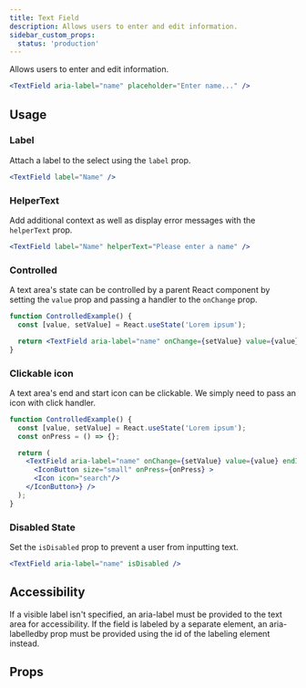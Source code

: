 ```yaml
---
title: Text Field
description: Allows users to enter and edit information.
sidebar_custom_props:
  status: 'production'
---
```


Allows users to enter and edit information.

```jsx live
<TextField aria-label="name" placeholder="Enter name..." />
```

## Usage

### Label

Attach a label to the select using the `label` prop.

```jsx live
<TextField label="Name" />
```

### HelperText

Add additional context as well as display error messages with the `helperText` prop.

```jsx live
<TextField label="Name" helperText="Please enter a name" />
```

### Controlled

A text area's state can be controlled by a parent React component by setting the `value` prop and
passing a handler to the `onChange` prop.

```jsx live
function ControlledExample() {
  const [value, setValue] = React.useState('Lorem ipsum');

  return <TextField aria-label="name" onChange={setValue} value={value} />;
}
```

### Clickable icon

A text area's end and start icon can be clickable. We simply need to pass an icon with click handler. 

```jsx live
function ControlledExample() {
  const [value, setValue] = React.useState('Lorem ipsum');
  const onPress = () => {};

  return (
    <TextField aria-label="name" onChange={setValue} value={value} endIcon={
      <IconButton size="small" onPress={onPress} >
      <Icon icon="search"/>
    </IconButton>} />
  );
}
```

### Disabled State

Set the `isDisabled` prop to prevent a user from inputting text.

```jsx live
<TextField aria-label="name" isDisabled />
```

## Accessibility

If a visible label isn't specified, an aria-label must be provided to the text area for
accessibility. If the field is labeled by a separate element, an aria-labelledby prop must be
provided using the id of the labeling element instead.

## Props

<PropsTable component="TextField" />
